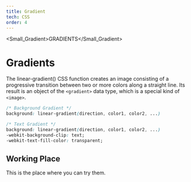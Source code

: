 ```yaml
---
title: Gradient
tech: CSS
order: 4
---
```


<Small_Gradient>GRADIENTS</Small_Gradient>

# Gradients

The linear-gradient() CSS function creates an image consisting of a progressive transition between two or more colors along a straight line. Its result is an object of the `<gradient>` data type, which is a special kind of `<image>`.

```css:style.css showLineNumbers
/* Background Gradient */
background: linear-gradient(direction, color1, color2, ...)

/* Text Gradient */
background: linear-gradient(direction, color1, color2, ...)
-webkit-background-clip: text;
-webkit-text-fill-color: transparent;
```

## Working Place

This is the place where you can try them.

<Gradient />
